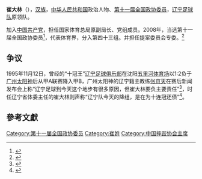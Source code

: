 '''崔大林'''（{{bd|1949年||}}），[[汉族|汉族]]，[[中华人民共和国|中华人民共和国]]政治人物、[[第十一届全国政协委员|第十一届全国政协委员]]，[[辽宁足球俱乐部|辽宁足球队]]原领队。

加入[[中国共产党|中国共产党]]，担任国家体育总局原副局长、党组成员。2008年，当选第十一届全国政协委员<ref>{{cite news|title=第十一届全国政协委员名单|url=http://www.indaa.com.cn/zt/2009qglh/zxzs/200903/t20090303_127573.html|accessdate=2013-04-09|newspaper=新华社北京1月25日电 中国人民政治协商会议第十一届全国委员会委员名单(共2237人，2008年1月25日政协第十届全国委员会常务委员会第二十次会议通过)|date=2008年1月25日|deadurl=yes|archiveurl=https://web.archive.org/web/20130928014403/http://www.indaa.com.cn/zt/2009qglh/zxzs/200903/t20090303_127573.html|archivedate=2013年9月28日|df=}}</ref>，代表体育界，分入第四十三组。并担任提案委员会专委。<ref>{{cite news|title=全国政协信息-崔大林|url=http://www.cppcc.gov.cn/CMS/wylibary/showJcwyxtInfoWylibary.action?tabJcwyxt.guid=11W0014870&wytype=wjwy|accessdate=2013-04-11|newspaper=全国政协委员会|archive-date=2019-05-20|archive-url=https://web.archive.org/web/20190520002054/http://www.cppcc.gov.cn/CMS/wylibary/showJcwyxtInfoWylibary.action?tabJcwyxt.guid=11W0014870&wytype=wjwy|dead-url=no}}</ref>

== 争议 ==
1995年11月12日，曾经的“十冠王”[[辽宁足球俱乐部|辽宁足球俱乐部]]在沈阳[[瀋陽五里河體育場|五里河体育场]]以1:2负于[[广州太阳神|广州太阳神]]后从甲A联赛降入甲B，广州太阳神的辽宁籍主教练[[张京天|张京天]]在赛后新闻发布会上称“辽宁足球到今天这个地步有很多原因，但崔大林要负主要责任”<ref>{{cite news|url=http://sports.enorth.com.cn/system/2008/04/26/003201255.shtml|title=时隔13载辽穗足球重遇 穗军远征又冷又累难言胜|work=[[广州日报|广州日报]]|date=2008-04-26|accessdate=2020-02-17|archive-date=2021-05-20|archive-url=https://web.archive.org/web/20210520111946/http://sports.enorth.com.cn/system/2008/04/26/003201255.shtml|dead-url=no}}</ref>，时任辽宁省体委主任的崔大林则声称“辽宁队今天的降组，是在为十连冠还债”<ref>{{cite news|url=http://sports.sohu.com/20060307/n242177405.shtml|title=瑟瑟寒风中渐冷却 生死两茫茫--辽足降级10周年|work=[[辽沈晚报|辽沈晚报]]|date=2006-03-07|accessdate=2020-02-17|archive-date=2020-10-27|archive-url=https://web.archive.org/web/20201027215607/https://sports.sohu.com/20060307/n242177405.shtml|dead-url=no}}</ref>。

==參考文獻==
{{reflist}}
{{中国政治人物小作品}}

[[Category:第十一届全国政协委员|Category:第十一届全国政协委员]]
[[Category:崔姓|Category:崔姓]]
[[Category:中国摔跤协会主席|Category:中国摔跤协会主席]]